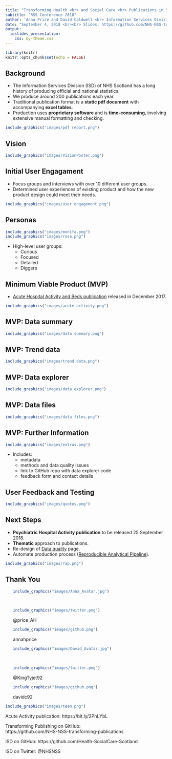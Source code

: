 ```yaml
---
title: "Transforming Health <br> and Social Care <br> Publications in Scotland"
subtitle: "RSS Conference 2018"
author: 'Anna Price and David Caldwell <br> Information Services Division, NHS Scotland <br>'
date: "September 4, 2018 <br><br> Slides: https://github.com/NHS-NSS-transforming-publications/rssconf2018"
output:
  ioslides_presentation:
    css: my-theme.css
---
```


```r
library(knitr)
knitr::opts_chunk$set(echo = FALSE)
```

## Background

- The Information Services Division (ISD) of NHS Scotland has a long history of producing official and national statistics. 
- We produce around 200 publications each year.
- Traditional publication format is a **static pdf document** with accompanying **excel tables**.
- Production uses **proprietary software** and is **time-consuming**, involving extensive manual formatting and checking.

```r
include_graphics("images/pdf report.png")
```

## Vision

```r
include_graphics("images/VisionPoster.png")
```

## Initial User Engagament

- Focus groups and interviews with over 10 different user groups.
- Determined user experiences of existing product and how the new product design could meet their needs.

```r
include_graphics("images/user engagement.png")
```

## Personas

```r
include_graphics("images/monifa.png")
include_graphics("images/rose.png")
```

- High-level user groups:
    - Curious
    - Focused
    - Detailed
    - Diggers

## Minimum Viable Product (MVP)

- [Acute Hospital Activity and Beds publication](http://www.isdscotland.org/Health-Topics/Hospital-Care/Publications/2018-06-26/Acute-Hospital-Publication/) released in December 2017.

```r
include_graphics("images/acute activity.png")
```

## MVP: Data summary

```r
include_graphics("images/data summary.png")
```

## MVP: Trend data

```r
include_graphics("images/trend data.png")
```

## MVP: Data explorer

```r
include_graphics("images/data explorer.png")
```

## MVP: Data files

```r
include_graphics("images/data files.png")
```

## MVP: Further Information

```r
include_graphics("images/extras.png")
```

- Includes:
    - metadata
    - methods and data quality issues
    - link to GitHub repo with data explorer code
    - feedback form and contact details

## User Feedback and Testing

```r
include_graphics("images/quotes.png")
```

## Next Steps

- **Psychiatric Hospital Activity publication** to be released 25 September 2018.
- **Thematic** approach to publications.
- Re-design of [Data quality](https://www.isdscotland.org/Health-Topics/Hospital-Care/Publications/2018-06-26/Acute-Hospital-Publication/data-quality/) page.
- Automate production process ([Reproducible Analytical Pipeline](https://ukgovdatascience.github.io/rap_companion/)).

```r
include_graphics("images/rap.png")
```

## Thank You {.smaller}
<div class="columns-2">
<ul>
```r
include_graphics("images/Anna_Avatar.jpg")
```
<br>
```r
include_graphics("images/twitter.png")
```
@price_AH
<br>
```r
include_graphics("images/github.png")
```
annahprice
</ul>
<ul>
```r
include_graphics("images/David_Avatar.jpg")
```
<br>
```r
include_graphics("images/twitter.png")
```
@KingTyjet92
<br>
```r
include_graphics("images/github.png")
```
davidc92
</ul>
</div>

```r
include_graphics("images/team.png")
```

Acute Activity publication: https://bit.ly/2PhLYbL

Transforming Publishing on GitHub: <br> https://github.com/NHS-NSS-transforming-publications

ISD on GitHub: https://github.com/Health-SocialCare-Scotland

ISD on Twitter: @NHSNSS


